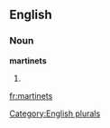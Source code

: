 
==English==

===Noun===
'''martinets'''

# {{plural of|[[martinet]]}}

[[Category:English plurals]]

[[fr:martinets]]